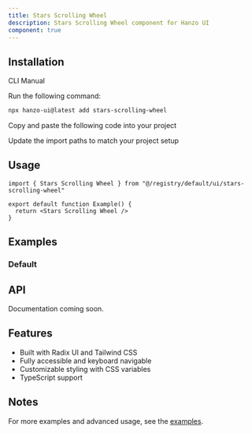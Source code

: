 ```yaml
---
title: Stars Scrolling Wheel
description: Stars Scrolling Wheel component for Hanzo UI
component: true
---
```


<ComponentPreview name="stars-scrolling-wheel-demo" />

## Installation

<Tabs defaultValue="cli">

<TabsList>
  <TabsTrigger value="cli">CLI</TabsTrigger>
  <TabsTrigger value="manual">Manual</TabsTrigger>
</TabsList>

<TabsContent value="cli">

<Steps>

<Step>Run the following command:</Step>

```bash
npx hanzo-ui@latest add stars-scrolling-wheel
```

</Steps>

</TabsContent>

<TabsContent value="manual">

<Steps>

<Step>Copy and paste the following code into your project</Step>

<ComponentSource name="stars-scrolling-wheel" />

<Step>Update the import paths to match your project setup</Step>

</Steps>

</TabsContent>

</Tabs>

## Usage

```tsx
import { Stars Scrolling Wheel } from "@/registry/default/ui/stars-scrolling-wheel"

export default function Example() {
  return <Stars Scrolling Wheel />
}
```

## Examples

### Default

<ComponentPreview name="stars-scrolling-wheel-demo" />

## API

Documentation coming soon.

## Features

- Built with Radix UI and Tailwind CSS
- Fully accessible and keyboard navigable  
- Customizable styling with CSS variables
- TypeScript support

## Notes

For more examples and advanced usage, see the [examples](/examples).
